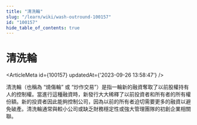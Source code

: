 ```yaml
---
title: "清洗輪"
slug: "/learn/wiki/wash-outround-100157"
id: "100157"
hide_table_of_contents: true
---
```



# 清洗輪

<ArticleMeta id={100157} updatedAt={'2023-09-26 13:58:47'} />
<div className='border-solid border-b border-t-0 my-4 border-[var(--ifm-color-gray-300)]' />

清洗輪（也稱為 “燒傷輪” 或 “炒作交易”）是指一輪新的融資奪取了以前股權持有人的控制權。當進行這種融資時，新發行大大稀釋了以前投資者和所有者的所有權份額。新的投資者因此能夠控制公司，因為以前的所有者迫切需要更多的融資以避免破產。清洗輪通常與較小公司或缺乏財務穩定性或強大管理團隊的初創企業相關聯。
